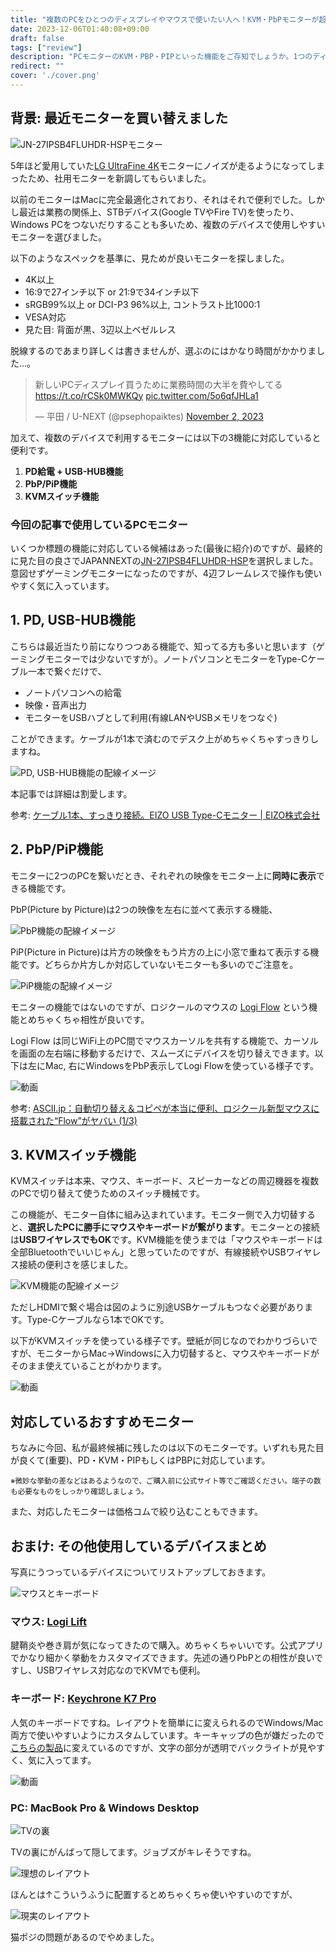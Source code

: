 ```yaml
---
title: "複数のPCをひとつのディスプレイやマウスで使いたい人へ！KVM・PbPモニターが超便利"
date: 2023-12-06T01:40:08+09:00
draft: false
tags: ["review"]
description: "PCモニターのKVM・PBP・PIPといった機能をご存知でしょうか。1つのディスプレイ端末やマウス・キーボードで複数のPCを繋ぐとき、それぞれの使い分けが楽になります。モニター選びのときにあまり気にしたことがない人は、ぜひ一度チェックしてみてください。"
redirect: ""
cover: './cover.png'
---
```


## 背景: 最近モニターを買い替えました

![JN-27IPSB4FLUHDR-HSPモニター](./japannext.jpg)

5年ほど愛用していた[LG UltraFine 4K](https://www.lg.com/jp/monitors/4k-5k-monitors/24md4kl-b/)モニターにノイズが走るようになってしまったため、社用モニターを新調してもらいました。

以前のモニターはMacに完全最適化されており、それはそれで便利でした。しかし最近は業務の関係上、STBデバイス(Google TVやFire TV)を使ったり、Windows PCをつないだりすることも多いため、複数のデバイスで使用しやすいモニターを選びました。

以下のようなスペックを基準に、見ためが良いモニターを探しました。

- 4K以上
- 16:9で27インチ以下 or 21:9で34インチ以下
- sRGB99%以上 or DCI-P3 96%以上, コントラスト比1000:1
- VESA対応
- 見た目: 背面が黒、3辺以上ベゼルレス

脱線するのであまり詳しくは書きませんが、選ぶのにはかなり時間がかかりました…。

<blockquote class="twitter-tweet"><p lang="ja" dir="ltr">新しいPCディスプレイ買うために業務時間の大半を費やしてる<a href="https://t.co/rCSk0MWKQy">https://t.co/rCSk0MWKQy</a> <a href="https://t.co/5o6qfJHLa1">pic.twitter.com/5o6qfJHLa1</a></p>&mdash; 平田 / U-NEXT (@psephopaiktes) <a href="https://twitter.com/psephopaiktes/status/1719912642717081990?ref_src=twsrc%5Etfw">November 2, 2023</a></blockquote> <script async src="https://platform.twitter.com/widgets.js" charset="utf-8"></script>

加えて、複数のデバイスで利用するモニターには以下の3機能に対応していると便利です。

1. **PD給電 + USB-HUB機能**
1. **PbP/PiP機能**
1. **KVMスイッチ機能**

### 今回の記事で使用しているPCモニター

いくつか標題の機能に対応している候補はあった(最後に紹介)のですが、最終的に見た目の良さでJAPANNEXTの[JN-27IPSB4FLUHDR-HSP](https://jp.japannext.com/products/jn-27ipsb4fluhdr-hsp)を選択しました。意図せずゲーミングモニターになったのですが、4辺フレームレスで操作も使いやすく気に入っています。

<EmbedCard
    url="https://amzn.to/3GwHsSN"
    img="https://ws-fe.amazon-adsystem.com/widgets/q?_encoding=UTF8&ASIN=B0CDB5XX86&Format=_SL250_&ID=AsinImage&ServiceVersion=20070822&WS=1"
    title="Amazon.co.jp: JAPANNEXT JN-27IPSB4FLUHDR-HSP 27インチ IPS BLACK 4K(3840x2160) 液晶モニター 4辺フレームレス 昇降式スタンド採用 USB-C(最大65W給電)対応 HDMI DP KVM機能 sRGB100% DCI-P3 98% : パソコン・周辺機器"
    site="amazon.co.jp" />


## 1. PD, USB-HUB機能

こちらは最近当たり前になりつつある機能で、知ってる方も多いと思います（ゲーミングモニターでは少ないですが）。ノートパソコンとモニターをType-Cケーブル一本で繋ぐだけで、

* ノートパソコンへの給電
* 映像・音声出力
* モニターをUSBハブとして利用(有線LANやUSBメモリをつなぐ)

ことができます。ケーブルが1本で済むのでデスク上がめちゃくちゃすっきりしますね。

![PD, USB-HUB機能の配線イメージ](./PD.png)

本記事では詳細は割愛します。

参考: [ケーブル1本、すっきり接続。EIZO USB Type-Cモニター | EIZO株式会社](https://www.eizo.co.jp/products/eizo_usbtype-c_monitors/index.html)

## 2. PbP/PiP機能

モニターに2つのPCを繋いだとき、それぞれの映像をモニター上に<b>同時に表示</b>できる機能です。

PbP(Picture by Picture)は2つの映像を左右に並べて表示する機能、

![PbP機能の配線イメージ](./PbP.png)

PiP(Picture in Picture)は片方の映像をもう片方の上に小窓で重ねて表示する機能です。どちらか片方しか対応していないモニターも多いのでご注意を。

![PiP機能の配線イメージ](./PiP.png)

モニターの機能ではないのですが、ロジクールのマウスの [Logi Flow](https://www.logicool.co.jp/ja-jp/software/logi-options-plus.html) という機能とめちゃくちゃ相性が良いです。

Logi Flow は同じWiFi上のPC間でマウスカーソルを共有する機能で、カーソルを画面の左右端に移動するだけで、スムーズにデバイスを切り替えできます。以下は左にMac, 右にWindowsをPbP表示してLogi Flowを使っている様子です。

![動画](./logi-flow.webp)

参考: [ASCII.jp：自動切り替え＆コピペが本当に便利、ロジクール新型マウスに搭載された“Flow”がヤバい (1/3)](https://ascii.jp/elem/000/001/497/1497389/)


## 3. KVMスイッチ機能

KVMスイッチは本来、マウス、キーボード、スピーカーなどの周辺機器を複数のPCで切り替えて使うためのスイッチ機械です。

<EmbedCard
    url="https://amzn.to/47HgJPb"
    img="https://ws-fe.amazon-adsystem.com/widgets/q?_encoding=UTF8&ASIN=B0BD4KX6WC&Format=_SL250_&ID=AsinImage&ServiceVersion=20070822&WS=1"
    title="Amazon.co.jp: UGREEN HDMI KVM切替器 2入力1出力 キーボード、マウス、モニターを共有 PC2台用 4K@60Hz USB2.0 4ポート 切替器 HDMI2.0専用 ドライバー不要 簡単接続 手元スイッチ&USBケーブル付 : パソコン・周辺機器"
    site="amazon.co.jp" />

この機能が、モニター自体に組み込まれています。モニター側で入力切替すると、**選択したPCに勝手にマウスやキーボードが繋がります**。モニターとの接続は**USBワイヤレスでもOK**です。KVM機能を使うまでは「マウスやキーボードは全部Bluetoothでいいじゃん」と思っていたのですが、有線接続やUSBワイヤレス接続の便利さを感じました。

![KVM機能の配線イメージ](./KVM.png)

ただしHDMIで繋ぐ場合は図のように別途USBケーブルもつなぐ必要があります。Type-Cケーブルなら1本でOKです。

以下がKVMスイッチを使っている様子です。壁紙が同じなのでわかりづらいですが、モニターからMac→Windowsに入力切替すると、マウスやキーボードがそのまま使えていることがわかります。

![動画](./kvm.webp)


## 対応しているおすすめモニター

ちなみに今回、私が最終候補に残したのは以下のモニターです。いずれも見た目が良くて(重要)、PD・KVM・PIPもしくはPBPに対応しています。

<small>※微妙な挙動の差などはあるようなので、ご購入前に公式サイト等でご確認ください。端子の数も必要なものをしっかり確認しましょう。</small>

<EmbedCard
    url="https://amzn.to/3t635Gr"
    img="https://ws-fe.amazon-adsystem.com/widgets/q?_encoding=UTF8&ASIN=B0CC1WW2BR&Format=_SL250_&ID=AsinImage&ServiceVersion=20070822&WS=1"
    title="Amazon.co.jp: ASUS 4K モニター ProArt PA279CRV 27インチ/IPS/3年間無輝点保証/99% DCI-P3/99% Adobe RGB/USB-C PD 96W/色精度ΔE<2/VESA DisplayHDR 400/エルゴノミクススタンド/国内正規品 : パソコン・周辺機器"
    site="amazon.co.jp" />

<EmbedCard
    url="https://amzn.to/47Ho7u4"
    img="https://ws-fe.amazon-adsystem.com/widgets/q?_encoding=UTF8&ASIN=B0C1H25ZNZ&Format=_SL250_&ID=AsinImage&ServiceVersion=20070822&WS=1"
    title="Amazon.co.jp: PHILIPS モニターディスプレイ 27E1N8900/11 (27インチ/OLED/4K/HDMI 2.0x2, DisplayPort1.4x1,USB Type-Cx1 /USB3.2ポートx4/チルト/フレームレス/高さ調整(昇降),ピボット(縦)/ブルーライトカット/AdobeRGB 99.6%) : パソコン・周辺機器"
    site="amazon.co.jp" />

<EmbedCard
    url="https://amzn.to/3RqL7ry"
    img="https://ws-fe.amazon-adsystem.com/widgets/q?_encoding=UTF8&ASIN=B09VGGKZDZ&Format=_SL250_&ID=AsinImage&ServiceVersion=20070822&WS=1"
    title="Amazon.co.jp: 【Amazon.co.jp限定】Dell U2723QX 27インチ 4K ハブモニター(3年間無輝点交換保証/IPS Black・非光沢/USB Type-C・DP・HDMI/フレームレス/縦横回転・高さ調整/VESA DisplayHDR 400/Rec.709 100%) : パソコン・周辺機器"
    site="amazon.co.jp" />

<EmbedCard
    url="https://amzn.to/3Nbz0vX"
    img="https://ws-fe.amazon-adsystem.com/widgets/q?_encoding=UTF8&ASIN=B0BR6F1F79&Format=_SL250_&ID=AsinImage&ServiceVersion=20070822&WS=1"
    title="Amazon.co.jp: BenQ AQCOLORシリーズ デザイナー向けエルゴモニター 4K 27型 PD2705UA IPS/ノングレア/広色域/HDR10/USB-C 65W給電/HDMI/DP/KVM機能/PIP・PBP/スピーカー付(2.5W x2)/高さ調整/ピボット機能/フリッカーフリー/ブルーライト軽減/モニターアーム : パソコン・周辺機器"
    site="amazon.co.jp" />

<EmbedCard
    url="https://amzn.to/3uMvYbe"
    img="https://ws-fe.amazon-adsystem.com/widgets/q?_encoding=UTF8&ASIN=B0CBMDH33B&Format=_SL250_&ID=AsinImage&ServiceVersion=20070822&WS=1"
    title="Amazon.co.jp: JAPANNEXT 34インチ曲面 IPSパネル UWQHD(3440 x 1440)解像度 ウルトラワイドモニター JN-IPSC34UWQHDR-C65W-H USB-C給電（最大65W） HDMI DP KVM機能 sRGB99% 昇降式スタンド : パソコン・周辺機器"
    site="amazon.co.jp" />

また、対応したモニターは価格コムで絞り込むこともできます。

<EmbedCard
    url="https://kakaku.com/pc/lcd-monitor/itemlist.aspx?pdf_Spec013=1&pdf_Spec040=1&pdf_Spec041=1&pdf_Spec060=1&pdf_Spec066=1"
    img=""
    title="価格.com - PCモニター・液晶ディスプレイ 比較 2023年人気売れ筋ランキング (USB PD,KVMスイッチ機能(パソコン切替))"
    site="kakaku.com" />



## おまけ: その他使用しているデバイスまとめ

写真にうつっているデバイスについてリストアップしておきます。

![マウスとキーボード](./input.jpg)

### マウス: [Logi Lift](https://amzn.to/41c0Ii3)

腱鞘炎や巻き肩が気になってきたので購入。めちゃくちゃいいです。公式アプリでかなり細かく挙動をカスタマイズできます。先述の通りPbPとの相性が良いですし、USBワイヤレス対応なのでKVMでも便利。

### キーボード: [Keychrone K7 Pro](https://www.keychron.com/products/keychron-k7-pro-qmk-via-wireless-custom-mechanical-keyboard)

人気のキーボードですね。レイアウトを簡単にに変えられるのでWindows/Mac両方で使いやすいようにカスタムしています。キーキャップの色が嫌だったので[こちらの製品](https://amzn.to/3R9jKkk)に変えているのですが、文字の部分が透明でバックライトが見やすく、気に入ってます。

![動画](./keychrone.webp)

### PC: MacBook Pro & Windows Desktop

![TVの裏](./tv-pc.jpg)

TVの裏にがんばって隠してます。ジョブズがキレそうですね。

![理想のレイアウト](./mac-layout.jpg)

ほんとは↑こういうふうに配置するとめちゃくちゃ使いやすいのですが、

![現実のレイアウト](./cat-position.jpg)

猫ポジの問題があるのでやめました。
